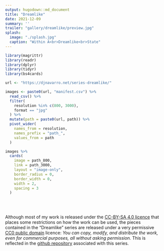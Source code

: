 ```yaml
---
output: hugodown::md_document
title: "Dreamlike"
date: 2021-12-09
summary: ''
trailer: "gallery/dreamlike/preview.jpg"
splash:
  image: "./splash.jpg"
  caption: "Within A<br>Dreamlike<br>State"
---
```


<style>
.splash-caption-tweak{
  font-size: 150%;
  font-weight: 100;
  letter-spacing: 15px;
  text-align: center;
}
</style>


```r
library(magrittr)
library(readr)
library(dplyr)
library(tidyr)
library(bs4cards)

url <- "https://djnavarro.net/series-dreamlike/"

images <- paste0(url, "manifest.csv") %>% 
  read_csv() %>% 
  filter(
    resolution %in% c(800, 3000), 
    format == "jpg"
  ) %>% 
  mutate(path = paste0(url, path)) %>% 
  pivot_wider(
    names_from = resolution, 
    names_prefix = "path_", 
    values_from = path
  ) 
```

```r
images %>%
  cards(
    image = path_800,
    link = path_3000,
    layout = "image-only", 
    border_radius = 0,
    border_width = 0, 
    width = 2,
    spacing = 3
  )  
```


<br><br>

Although most of my work is released under the [CC-BY-SA 4.0 licence](https://creativecommons.org/licenses/by-sa/4.0/) that places some restrictions on how the work can be used, the pieces contained in the "Dreamlike" series are released under a very permissive [CC0 public domain](https://creativecommons.org/publicdomain/zero/1.0/) licence: *You can copy, modify, and distribute the work, even for commercial purposes, all without asking permission.* This is reflected in the [github repository](https://github.com/djnavarro/series-dreamlike) associated with this series.


